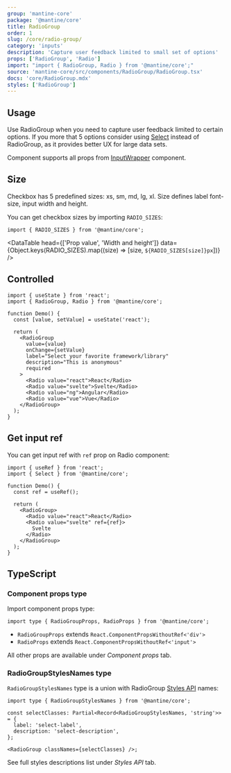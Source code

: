 ```yaml
---
group: 'mantine-core'
package: '@mantine/core'
title: RadioGroup
order: 1
slug: /core/radio-group/
category: 'inputs'
description: 'Capture user feedback limited to small set of options'
props: ['RadioGroup', 'Radio']
import: "import { RadioGroup, Radio } from '@mantine/core';"
source: 'mantine-core/src/components/RadioGroup/RadioGroup.tsx'
docs: 'core/RadioGroup.mdx'
styles: ['RadioGroup']
---
```



## Usage

Use RadioGroup when you need to capture user feedback limited to certain options.
If you more that 5 options consider using [Select](/core/select/) instead of RadioGroup,
as it provides better UX for large data sets.

Component supports all props from [InputWrapper](/core/input-wrapper/) component.

<Demo data={RadioGroupDemos.configurator} />

## Size

Checkbox has 5 predefined sizes: xs, sm, md, lg, xl.
Size defines label font-size, input width and height.

<Demo data={RadioGroupDemos.sizes} />

You can get checkbox sizes by importing `RADIO_SIZES`:

```tsx
import { RADIO_SIZES } from '@mantine/core';
```

<DataTable
  head={['Prop value', 'Width and height']}
  data={Object.keys(RADIO_SIZES).map((size) => [size, `${RADIO_SIZES[size]}px`])}
/>

## Controlled

```tsx
import { useState } from 'react';
import { RadioGroup, Radio } from '@mantine/core';

function Demo() {
  const [value, setValue] = useState('react');

  return (
    <RadioGroup
      value={value}
      onChange={setValue}
      label="Select your favorite framework/library"
      description="This is anonymous"
      required
    >
      <Radio value="react">React</Radio>
      <Radio value="svelte">Svelte</Radio>
      <Radio value="ng">Angular</Radio>
      <Radio value="vue">Vue</Radio>
    </RadioGroup>
  );
}
```

## Get input ref

You can get input ref with `ref` prop on Radio component:

```tsx
import { useRef } from 'react';
import { Select } from '@mantine/core';

function Demo() {
  const ref = useRef();

  return (
    <RadioGroup>
      <Radio value="react">React</Radio>
      <Radio value="svelte" ref={ref}>
        Svelte
      </Radio>
    </RadioGroup>
  );
}
```

## TypeScript

### Component props type

Import component props type:

```tsx
import type { RadioGroupProps, RadioProps } from '@mantine/core';
```

- `RadioGroupProps` extends `React.ComponentPropsWithoutRef<'div'>`
- `RadioProps` extends `React.ComponentPropsWithoutRef<'input'>`

All other props are available under _Component props_ tab.

### RadioGroupStylesNames type

`RadioGroupStylesNames` type is a union with RadioGroup [Styles API](/theming/styles-api/) names:

```tsx
import type { RadioGroupStylesNames } from '@mantine/core';

const selectClasses: Partial<Record<RadioGroupStylesNames, 'string'>> = {
  label: 'select-label',
  description: 'select-description',
};

<RadioGroup classNames={selectClasses} />;
```

See full styles descriptions list under _Styles API_ tab.
